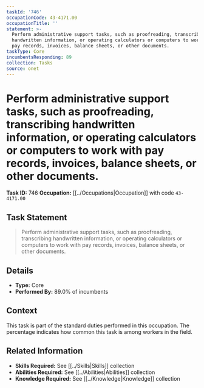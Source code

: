 ```yaml
---
taskId: '746'
occupationCode: 43-4171.00
occupationTitle: ''
statement: >-
  Perform administrative support tasks, such as proofreading, transcribing
  handwritten information, or operating calculators or computers to work with
  pay records, invoices, balance sheets, or other documents.
taskType: Core
incumbentsResponding: 89
collection: Tasks
source: onet
---
```

# Perform administrative support tasks, such as proofreading, transcribing handwritten information, or operating calculators or computers to work with pay records, invoices, balance sheets, or other documents.

**Task ID:** 746
**Occupation:** [[../Occupations|Occupation]] with code `43-4171.00`

## Task Statement

> Perform administrative support tasks, such as proofreading, transcribing handwritten information, or operating calculators or computers to work with pay records, invoices, balance sheets, or other documents.

## Details

- **Type:** Core
- **Performed By:** 89.0% of incumbents

## Context

This task is part of the standard duties performed in this occupation. The percentage indicates how common this task is among workers in the field.

## Related Information

- **Skills Required:** See [[../Skills|Skills]] collection
- **Abilities Required:** See [[../Abilities|Abilities]] collection
- **Knowledge Required:** See [[../Knowledge|Knowledge]] collection
